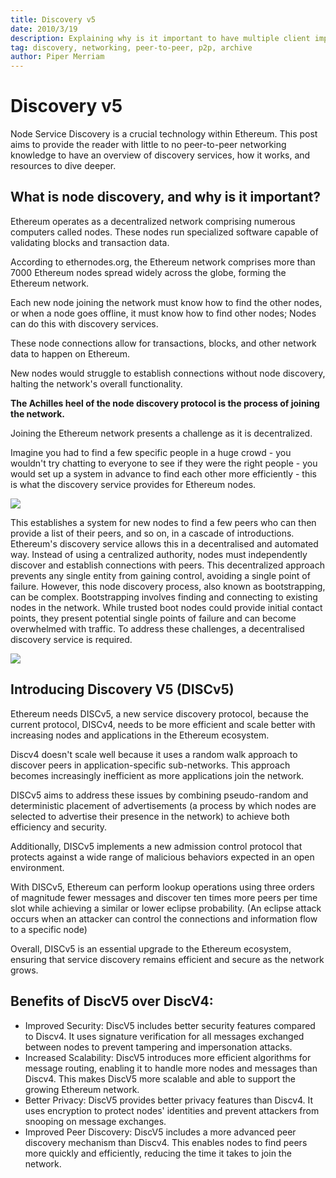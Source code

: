 ```yaml
---
title: Discovery v5
date: 2010/3/19
description: Explaining why is it important to have multiple client implementations.
tag: discovery, networking, peer-to-peer, p2p, archive
author: Piper Merriam
---
```


# Discovery v5

Node Service Discovery is a crucial technology within Ethereum. This post aims to provide the reader with little to no peer-to-peer networking knowledge to have an overview of discovery services, how it works, and resources to dive deeper.

## What is node discovery, and why is it important?

Ethereum operates as a decentralized network comprising numerous computers called nodes. These nodes run specialized software capable of validating blocks and transaction data.

According to ethernodes.org, the Ethereum network comprises more than 7000 Ethereum nodes spread widely across the globe, forming the Ethereum network. 

Each new node joining the network must know how to find the other nodes, or when a node goes offline, it must know how to find other nodes; Nodes can do this with discovery services.

These node connections allow for transactions, blocks, and other network data to happen on Ethereum. 

New nodes would struggle to establish connections without node discovery, halting the network's overall functionality.

**The Achilles heel of the node discovery protocol is the process of joining the network.**

Joining the Ethereum network presents a challenge as it is decentralized. 

Imagine you had to find a few specific people in a huge crowd - you wouldn't try chatting to everyone to see if they were the right people - you would set up a system in advance to find each other more efficiently - this is what the discovery service provides for Ethereum nodes.

![](public/waldo.png)

This establishes a system for new nodes to find a few peers who can then provide a list of their peers, and so on, in a cascade of introductions. Ethereum's discovery service allows this in a decentralised and automated way. 
Instead of using a centralized authority, nodes must independently discover and establish connections with peers. 
This decentralized approach prevents any single entity from gaining control, avoiding a single point of failure. However, this node discovery process, also known as bootstrapping, can be complex.
Bootstrapping involves finding and connecting to existing nodes in the network. While trusted boot nodes could provide initial contact points, they present potential single points of failure and can become overwhelmed with traffic. To address these challenges, a decentralised discovery service is required.

![](public/network-diagram2.png)

## Introducing Discovery V5 (DISCv5)

Ethereum needs DISCv5, a new service discovery protocol, because the current protocol, DISCv4, needs to be more efficient and scale better with increasing nodes and applications in the Ethereum ecosystem. 


Discv4 doesn't scale well because it uses a random walk approach to discover peers in application-specific sub-networks. This approach becomes increasingly inefficient as more applications join the network. 


DISCv5 aims to address these issues by combining pseudo-random and deterministic placement of advertisements (a process by which nodes are selected to advertise their presence in the network) to achieve both efficiency and security. 


Additionally, DISCv5 implements a new admission control protocol that protects against a wide range of malicious behaviors expected in an open environment. 


With DISCv5, Ethereum can perform lookup operations using three orders of magnitude fewer messages and discover ten times more peers per time slot while achieving a similar or lower eclipse probability. (An eclipse attack occurs when an attacker can control the connections and information flow to a specific node)


Overall, DISCv5 is an essential upgrade to the Ethereum ecosystem, ensuring that service discovery remains efficient and secure as the network grows.


## Benefits of DiscV5 over DiscV4: 
- Improved Security: DiscV5 includes better security features compared to Discv4. It uses signature verification for all messages exchanged between nodes to prevent tampering and impersonation attacks.
- Increased Scalability: DiscV5 introduces more efficient algorithms for message routing, enabling it to handle more nodes and messages than Discv4. This makes DiscV5 more scalable and able to support the growing Ethereum network.
- Better Privacy: DiscV5 provides better privacy features than Discv4. It uses encryption to protect nodes' identities and prevent attackers from snooping on message exchanges.
- Improved Peer Discovery: DiscV5 includes a more advanced peer discovery mechanism than Discv4. This enables nodes to find peers more quickly and efficiently, reducing the time it takes to join the network.